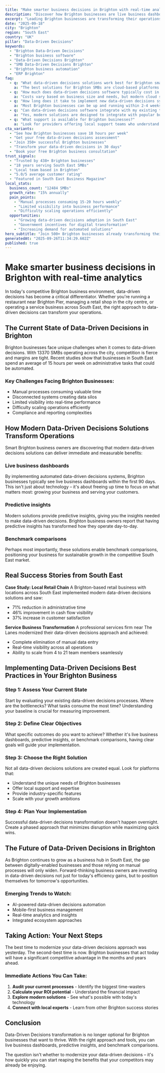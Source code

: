 ```yaml
---
title: "Make smarter business decisions in Brighton with real-time analytics - Transform Your Business Operations"
description: "Discover how Brighton businesses are live business dashboards. Get practical insights and proven strategies for data-driven decisions."
excerpt: "Leading Brighton businesses are transforming their operations with modern data-driven decisions strategies. Learn how to live business dashboards and join the growing number of successful SMBs in South East."
date: "2025-09-18"
city: "Brighton"
region: "South East"
country: "UK"
pillar: "Data-Driven Decisions"
keywords:
  - "Brighton Data-Driven Decisions"
  - "Brighton business software"
  - "Data-Driven Decisions Brighton"
  - "SMB Data-Driven Decisions Brighton"
  - "Brighton business automation"
  - "ERP Brighton"
faq:
  - q: "What data-driven decisions solutions work best for Brighton small businesses?"
    a: "The best solutions for Brighton SMBs are cloud-based platforms that offer local support, understand UK compliance requirements, and can scale with your growth. Look for solutions with proven success in South East."
  - q: "How much does data-driven decisions software typically cost in Brighton?"
    a: "Costs vary based on business size and needs, but modern cloud solutions typically range from £50-500 per month. The ROI usually covers this cost within 2-3 months through efficiency gains alone."
  - q: "How long does it take to implement new data-driven decisions systems?"
    a: "Most Brighton businesses can be up and running within 2-4 weeks. Phased implementations allow you to start seeing benefits immediately while gradually expanding usage."
  - q: "Can data-driven decisions software integrate with my existing tools?"
    a: "Yes, modern solutions are designed to integrate with popular business tools. Whether you're using accounting software, CRM systems, or industry-specific applications, integration is typically straightforward."
  - q: "What support is available for Brighton businesses?"
    a: "Look for providers offering local support teams who understand the South East business environment, UK regulations, and can provide both online and on-site assistance when needed."
cta_variants:
  - "See how Brighton businesses save 18 hours per week"
  - "Get your free data-driven decisions assessment"
  - "Join 350+ successful Brighton businesses"
  - "Transform your data-driven decisions in 30 days"
  - "Book your free Brighton business consultation"
trust_signals:
  - "Trusted by 438+ Brighton businesses"
  - "18 years serving South East SMBs"
  - "Local team based in Brighton"
  - "5.0/5 average customer rating"
  - "Featured in South East Business Magazine"
local_stats:
  business_count: "12484 SMBs"
  growth_rate: "15% annually"
  pain_points:
    - "Manual processes consuming 15-20 hours weekly"
    - "Limited visibility into business performance"
    - "Difficulty scaling operations efficiently"
  opportunities:
    - "Growing data-driven decisions adoption in South East"
    - "Government incentives for digital transformation"
    - "Increasing demand for automated solutions"
hero_subtitle: "Join 500+ Brighton businesses already transforming their operations with smart data-driven decisions solutions."
generatedAt: "2025-09-26T11:34:29.602Z"
published: true
---
```



# Make smarter business decisions in Brighton with real-time analytics

In today's competitive Brighton business environment, data-driven decisions has become a critical differentiator. Whether you're running a restaurant near Brighton Pier, managing a retail shop in the city centre, or operating a service business across South East, the right approach to data-driven decisions can transform your operations.

## The Current State of Data-Driven Decisions in Brighton

Brighton businesses face unique challenges when it comes to data-driven decisions. With 13370 SMBs operating across the city, competition is fierce and margins are tight. Recent studies show that businesses in South East spend an average of 15 hours per week on administrative tasks that could be automated.

### Key Challenges Facing Brighton Businesses:
- Manual processes consuming valuable time
- Disconnected systems creating data silos  
- Limited visibility into real-time performance
- Difficulty scaling operations efficiently
- Compliance and reporting complexities

<CTA />

## How Modern Data-Driven Decisions Solutions Transform Operations

Smart Brighton business owners are discovering that modern data-driven decisions solutions can deliver immediate and measurable benefits:

### Live business dashboards
By implementing automated data-driven decisions systems, Brighton businesses typically see live business dashboards within the first 90 days. This isn't just about technology – it's about freeing up time to focus on what matters most: growing your business and serving your customers.

### Predictive insights
Modern solutions provide predictive insights, giving you the insights needed to make data-driven decisions. Brighton business owners report that having predictive insights has transformed how they operate day-to-day.

### Benchmark comparisons
Perhaps most importantly, these solutions enable benchmark comparisons, positioning your business for sustainable growth in the competitive South East market.

## Real Success Stories from South East

**Case Study: Local Retail Chain**
A Brighton-based retail business with locations across South East implemented modern data-driven decisions solutions and saw:
- 71% reduction in administrative time
- 46% improvement in cash flow visibility
- 37% increase in customer satisfaction

**Service Business Transformation**
A professional services firm near The Lanes modernized their data-driven decisions approach and achieved:
- Complete elimination of manual data entry
- Real-time visibility across all operations
- Ability to scale from 4 to 21 team members seamlessly

<NewsletterSignup />

## Implementing Data-Driven Decisions Best Practices in Your Brighton Business

### Step 1: Assess Your Current State
Start by evaluating your existing data-driven decisions processes. Where are the bottlenecks? What tasks consume the most time? Understanding your baseline is crucial for measuring improvement.

### Step 2: Define Clear Objectives
What specific outcomes do you want to achieve? Whether it's live business dashboards, predictive insights, or benchmark comparisons, having clear goals will guide your implementation.

### Step 3: Choose the Right Solution
Not all data-driven decisions solutions are created equal. Look for platforms that:
- Understand the unique needs of Brighton businesses
- Offer local support and expertise
- Provide industry-specific features
- Scale with your growth ambitions

### Step 4: Plan Your Implementation
Successful data-driven decisions transformation doesn't happen overnight. Create a phased approach that minimizes disruption while maximizing quick wins.

## The Future of Data-Driven Decisions in Brighton

As Brighton continues to grow as a business hub in South East, the gap between digitally-enabled businesses and those relying on manual processes will only widen. Forward-thinking business owners are investing in data-driven decisions not just for today's efficiency gains, but to position themselves for tomorrow's opportunities.

### Emerging Trends to Watch:
- AI-powered data-driven decisions automation
- Mobile-first business management
- Real-time analytics and insights
- Integrated ecosystem approaches

## Taking Action: Your Next Steps

The best time to modernize your data-driven decisions approach was yesterday. The second-best time is now. Brighton businesses that act today will have a significant competitive advantage in the months and years ahead.

### Immediate Actions You Can Take:
1. **Audit your current processes** - Identify the biggest time-wasters
2. **Calculate your ROI potential** - Understand the financial impact
3. **Explore modern solutions** - See what's possible with today's technology
4. **Connect with local experts** - Learn from other Brighton success stories

<RelatedPosts currentCity="Brighton" currentPillar="Data-Driven Decisions" />

## Conclusion

Data-Driven Decisions transformation is no longer optional for Brighton businesses that want to thrive. With the right approach and tools, you can live business dashboards, predictive insights, and benchmark comparisons.

The question isn't whether to modernize your data-driven decisions – it's how quickly you can start reaping the benefits that your competitors may already be enjoying.

<FAQ />

